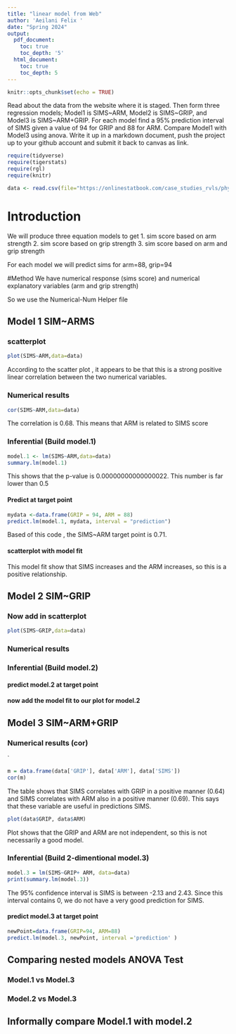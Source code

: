 ```yaml
---
title: "linear model from Web"
author: 'Aeilani Felix '
date: "Spring 2024"
output:
  pdf_document:
    toc: true
    toc_depth: '5'
  html_document:
    toc: true
    toc_depth: 5
---
```


```r
knitr::opts_chunk$set(echo = TRUE)
```

Read about the data from the website where it is staged.  Then form three regression models; Model1 is SIMS~ARM, Model2 is SIMS~GRIP, and Model3 is SIMS~ARM+GRIP. For each model find a 95% prediction interval of SIMS given a value of 94  for GRIP and 88 for ARM. Compare Model1 with Model3 using anova. Write it up in a markdown document, push the project up to your github account and submit it back to canvas as link. 

 


```r
require(tidyverse)
require(tigerstats)
require(rgl)
require(knitr)

```

```r
data <- read.csv(file="https://onlinestatbook.com/case_studies_rvls/physical_strength/data.txt",sep="",header=TRUE)  

```

# Introduction
We will produce three equation models to get 
1. sim score based on arm strength 
2. sim score based on grip strength
3. sim score based on arm and grip strength 
 
 For each model we will predict sims for arm=88, grip=94

#Method 
We have numerical response (sims score) and numerical explanatory variables (arm and grip strength)

So we use the Numerical-Num Helper file

## Model 1 SIM~ARMS

### scatterplot

```r
plot(SIMS~ARM,data=data)
```

According to the scatter plot , it appears to be that this is a strong positive linear correlation between the two numerical variables.

### Numerical results

```r
cor(SIMS~ARM,data=data)
```

The correlation is 0.68. This means that ARM is related to SIMS score

### Inferential  (Build model.1)

```r
model.1 <- lm(SIMS~ARM,data=data)
summary.lm(model.1)
```

This shows that the p-value is 0.00000000000000022. This number is far lower than 0.5

#### Predict at target point

```r
mydata <-data.frame(GRIP = 94, ARM = 88)
predict.lm(model.1, mydata, interval = "prediction")
```

Based of this code , the SIMS~ARM target point is 0.71.

#### scatterplot with model fit




This model fit show that SIMS increases and the ARM increases, so this is a positive relationship. 

## Model 2 SIM~GRIP

### Now add in scatterplot

```r
plot(SIMS~GRIP,data=data)
```
### Numerical results 


### Inferential  (Build model.2)
  

#### predict model.2 at target point

#### now add the model fit to our plot for model.2
  


## Model 3 SIM~ARM+GRIP

### Numerical results (cor)

`
```r
m = data.frame(data['GRIP'], data['ARM'], data['SIMS'])
cor(m)
```

The table shows that SIMS correlates with GRIP in a positive manner (0.64) and SIMS correlates with ARM also in a positive manner (0.69). This says that these variable are useful in predictions SIMS.
  
```r
plot(data$GRIP, data$ARM)
```

Plot shows that the GRIP and ARM are not independent, so this is not necessarily a good model.

### Inferential  (Build 2-dimentional model.3)

```r
model.3 = lm(SIMS~GRIP+ ARM, data=data)
print(summary.lm(model.3))
``` 
The 95% confidence interval is SIMS is between -2.13 and 2.43. Since this interval contains 0, we do not have a very good prediction for SIMS.

#### predict model.3 at target point

```r
newPoint=data.frame(GRIP=94, ARM=88)
predict.lm(model.3, newPoint, interval ='prediction' )
```

## Comparing nested models ANOVA Test

### Model.1 vs Model.3
### Model.2 vs Model.3

## Informally compare Model.1 with model.2

